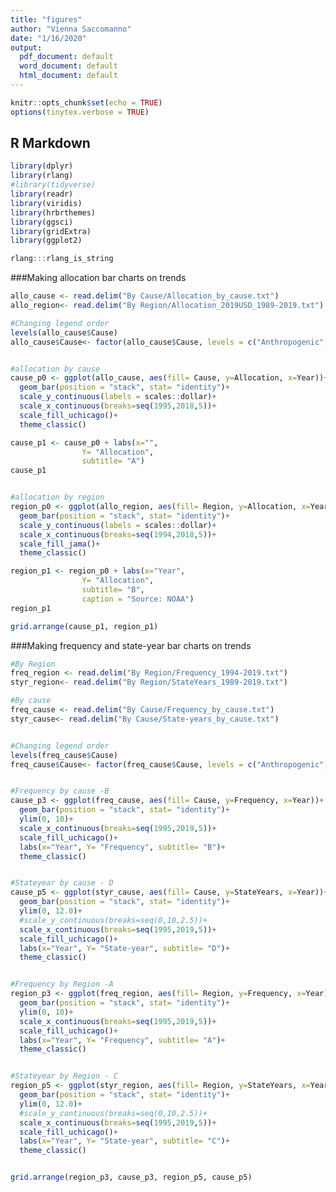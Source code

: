 ```yaml
---
title: "figures"
author: "Vienna Saccomanno"
date: "1/16/2020"
output:
  pdf_document: default
  word_document: default
  html_document: default
---
```


```r
knitr::opts_chunk$set(echo = TRUE)
options(tinytex.verbose = TRUE)
```

## R Markdown

```r
library(dplyr)
library(rlang)
#library(tidyverse)
library(readr)
library(viridis)
library(hrbrthemes)
library(ggsci)
library(gridExtra)
library(ggplot2)

rlang:::rlang_is_string
```

###Making allocation bar charts on trends
```r
allo_cause <- read.delim("By Cause/Allocation_by_cause.txt")
allo_region<- read.delim("By Region/Allocation_2019USD_1989-2019.txt")

#Changing legend order
levels(allo_cause$Cause)
allo_cause$Cause<- factor(allo_cause$Cause, levels = c("Anthropogenic", "Environmental", "Combination of both"))


#allocation by cause
cause_p0 <- ggplot(allo_cause, aes(fill= Cause, y=Allocation, x=Year))+
  geom_bar(position = "stack", stat= "identity")+
  scale_y_continuous(labels = scales::dollar)+
  scale_x_continuous(breaks=seq(1995,2018,5))+
  scale_fill_uchicago()+
  theme_classic()

cause_p1 <- cause_p0 + labs(x="",
                Y= "Allocation",
                subtitle= "A")
cause_p1


#allocation by region
region_p0 <- ggplot(allo_region, aes(fill= Region, y=Allocation, x=Year))+
  geom_bar(position = "stack", stat= "identity")+
  scale_y_continuous(labels = scales::dollar)+
  scale_x_continuous(breaks=seq(1994,2018,5))+
  scale_fill_jama()+
  theme_classic()

region_p1 <- region_p0 + labs(x="Year",
                Y= "Allocation",
                subtitle= "B",
                caption = "Source: NOAA")
region_p1

grid.arrange(cause_p1, region_p1)

```


###Making frequency and state-year bar charts on trends
```r

#By Region
freq_region <- read.delim("By Region/Frequency_1994-2019.txt")
styr_region<- read.delim("By Region/StateYears_1989-2019.txt")

#By cause
freq_cause <- read.delim("By Cause/Frequency_by_cause.txt")
styr_cause<- read.delim("By Cause/State-years_by_cause.txt")


#Changing legend order
levels(freq_cause$Cause)
freq_cause$Cause<- factor(freq_cause$Cause, levels = c("Anthropogenic", "Environmental", "Combination of both"))


#Frequency by cause -B
cause_p3 <- ggplot(freq_cause, aes(fill= Cause, y=Frequency, x=Year))+
  geom_bar(position = "stack", stat= "identity")+
  ylim(0, 10)+
  scale_x_continuous(breaks=seq(1995,2019,5))+
  scale_fill_uchicago()+
  labs(x="Year", Y= "Frequency", subtitle= "B")+
  theme_classic()


#Stateyear by cause - D
cause_p5 <- ggplot(styr_cause, aes(fill= Cause, y=StateYears, x=Year))+
  geom_bar(position = "stack", stat= "identity")+
  ylim(0, 12.0)+
  #scale_y_continuous(breaks=seq(0,10,2.5))+
  scale_x_continuous(breaks=seq(1995,2019,5))+
  scale_fill_uchicago()+
  labs(x="Year", Y= "State-year", subtitle= "D")+
  theme_classic()


#Frequency by Region -A
region_p3 <- ggplot(freq_region, aes(fill= Region, y=Frequency, x=Year))+
  geom_bar(position = "stack", stat= "identity")+
  ylim(0, 10)+
  scale_x_continuous(breaks=seq(1995,2019,5))+
  scale_fill_uchicago()+
  labs(x="Year", Y= "Frequency", subtitle= "A")+
  theme_classic()


#Stateyear by Region - C
region_p5 <- ggplot(styr_region, aes(fill= Region, y=StateYears, x=Year))+
  geom_bar(position = "stack", stat= "identity")+
  ylim(0, 12.0)+
  #scale_y_continuous(breaks=seq(0,10,2.5))+
  scale_x_continuous(breaks=seq(1995,2019,5))+
  scale_fill_uchicago()+
  labs(x="Year", Y= "State-year", subtitle= "C")+
  theme_classic()


grid.arrange(region_p3, cause_p3, region_p5, cause_p5)
```

